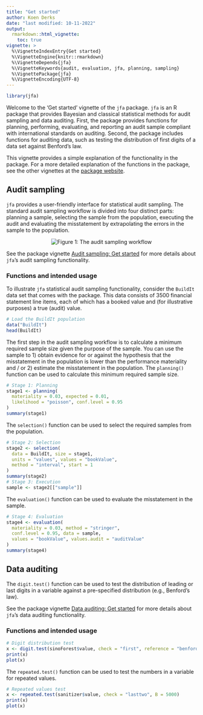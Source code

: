 ```yaml
---
title: "Get started"
author: Koen Derks
date: "last modified: 10-11-2022"
output: 
  rmarkdown::html_vignette:
    toc: true
vignette: >
  %\VignetteIndexEntry{Get started}
  %\VignetteEngine{knitr::rmarkdown}
  %\VignetteDepends{jfa}
  %\VignetteKeywords{audit, evaluation, jfa, planning, sampling}
  %\VignettePackage{jfa}
  %\VignetteEncoding{UTF-8}
---
```


```r
library(jfa)
```

Welcome to the 'Get started' vignette of the `jfa` package. `jfa` is an R package that provides Bayesian and classical statistical methods for audit sampling and data auditing. First, the package provides functions for planning, performing, evaluating, and reporting an audit sample compliant with international standards on auditing. Second, the package includes functions for auditing data, such as testing the distribution of first digits of a data set against Benford's law.

This vignette provides a simple explanation of the functionality in the package. For a more detailed explanation of the functions in the package, see the other vignettes at the [package website](https://koenderks.github.io/).

## Audit sampling

`jfa` provides a user-friendly interface for statistical audit sampling. The standard audit sampling workflow is divided into four distinct parts: planning a sample, selecting the sample from the population, executing the audit and evaluating the misstatement by extrapolating the errors in the sample to the population.

<center>

![Figure 1: The audit sampling workflow](img/workflow.png)\

</center>

See the package vignette [Audit sampling: Get started](https://koenderks.github.io/jfa/articles/v1-audit-sampling.html) for more details about `jfa`'s audit sampling functionality.

### Functions and intended usage

To illustrate `jfa` statistical audit sampling functionality, consider the `BuildIt` data set that comes with the package. This data consists of 3500 financial statement line items, each of which has a booked value and (for illustrative purposes) a true (audit) value.

```r
# Load the BuildIt population
data("BuildIt")
head(BuildIt)
```

The first step in the audit sampling workflow is to calculate a minimum required sample size given the purpose of the sample. You can use the sample to 1) obtain evidence for or against the hypothesis that the misstatement in the population is lower than the performance materiality and / or 2) estimate the misstatement in the population. The `planning()` function can be used to calculate this minimum required sample size.

```r
# Stage 1: Planning
stage1 <- planning(
  materiality = 0.03, expected = 0.01,
  likelihood = "poisson", conf.level = 0.95
)
summary(stage1)
```

The `selection()` function can be used to select the required samples from the population.

```r
# Stage 2: Selection
stage2 <- selection(
  data = BuildIt, size = stage1,
  units = "values", values = "bookValue",
  method = "interval", start = 1
)
summary(stage2)
# Stage 3: Execution
sample <- stage2[["sample"]]
```

The `evaluation()` function can be used to evaluate the misstatement in the sample.

```r
# Stage 4: Evaluation
stage4 <- evaluation(
  materiality = 0.03, method = "stringer",
  conf.level = 0.95, data = sample,
  values = "bookValue", values.audit = "auditValue"
)
summary(stage4)
```

## Data auditing

The `digit.test()` function can be used to test the distribution of leading or last digits in a variable against a pre-specified distribution (e.g., Benford's law).

See the package vignette [Data auditing: Get started](https://koenderks.github.io/jfa/articles/v8-data-auditing.html) for more details about `jfa`'s data auditing functionality.

### Functions and intended usage

```r
# Digit distribution test
x <- digit.test(sinoForest$value, check = "first", reference = "benford")
print(x)
plot(x)
```

The `repeated.test()` function can be used to test the numbers in a variable for repeated values.

```r
# Repeated values test
x <- repeated.test(sanitizer$value, check = "lasttwo", B = 5000)
print(x)
plot(x)
```
